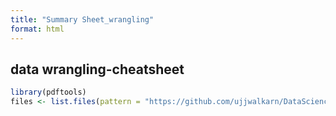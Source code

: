 ```yaml
---
title: "Summary Sheet_wrangling"
format: html
---
```


## data wrangling-cheatsheet
```r
library(pdftools)
files <- list.files(pattern = "https://github.com/ujjwalkarn/DataScienceR/blob/master/R%20cheat%20sheets/data-wrangling-cheatsheet.pdf")
```
